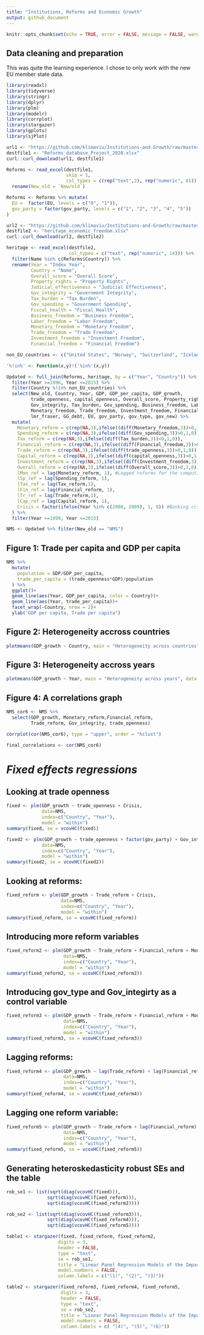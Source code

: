 ```yaml
---
title: "Institutions, Reforms and Economic Growth"
output: github_document
---
```


```r
knitr::opts_chunk$set(echo = TRUE, error = FALSE, message = FALSE, warning = FALSE)
```

## Data cleaning and preparation

This was quite the learning experience. I chose to only work with the new EU member state data.

```r
library(readxl)
library(tidyverse)
library(stringr)
library(dplyr)
library(plm)
library(modelr)
library(corrplot)
library(stargazer)
library(gplots)
library(sjPlot)

url1 <- "https://github.com/klimaviu/Institutions-and-Growth/raw/master/Reforms_database_Project_2020.xlsx"
destfile1 <- "Reforms_database_Project_2020.xlsx"
curl::curl_download(url1, destfile1)

Reforms <- read_excel(destfile1,
                      skip = 1,
                      col_types = c(rep("text",2), rep("numeric", 81)))[2:716,] %>% 
  rename(New_old = `New/old`)

Reforms <- Reforms %>% mutate(
  EU =  factor(EU, levels = c("0", "1")),
  gov_party = factor(gov_party, levels = c("1", "2", "3", "4", "5"))
)

url2 <- "https://github.com/klimaviu/Institutions-and-Growth/raw/master/heritage-economic-freedom.xlsx"
destfile2 <- "heritage_economic_freedom.xlsx"
curl::curl_download(url2, destfile2)

heritage <- read_excel(destfile2,
                       col_types = c("text", rep("numeric", 14))) %>% 
  filter(Name %in% c(Reforms$Country)) %>% 
  rename(Year = "Index Year",
         Country = "Name",
         Overall_score = "Overall Score",
         Property_rights = "Property Rights",
         Judicial_effectiveness = "Judicial Effectiveness",
         Gov_integrity = "Government Integrity",
         Tax_burden = "Tax Burden",
         Gov_spending = "Government Spending",
         Fiscal_health = "Fiscal Health",
         Business_freedom = "Business Freedom",
         Labor_freedom = "Labor Freedom",
         Monetary_freedom = "Monetary Freedom",
         Trade_freedom = "Trade Freedom",
         Investment_freedom = "Investment Freedom",
         Financial_freedom = "Financial Freedom")

non_EU_countries <- c("United States", "Norway", "Switzerland", "Iceland", "Canada", "Japan", "Australia", "New Zealand", "Korea")         

'%!in%' <- function(x,y)!('%in%'(x,y))

Updated <- full_join(Reforms, heritage, by = c("Year", "Country")) %>% 
  filter(Year >=1996, Year <=2015) %>% 
  filter(Country %!in% non_EU_countries) %>% 
  select(New_old, Country, Year, GDP, GDP_per_capita, GDP_growth,
         trade_openness, capital_openness, Overall_score, Property_rights,
         Gov_integrity, Tax_burden, Gov_spending, Business_freedom, Labor_freedom,
         Monetary_freedom, Trade_freedom, Investment_freedom, Financial_freedom,
         lmr_fraser, GG_debt, EU, gov_party, gov_type, gov_new) %>% 
  mutate(
    Monetary_reform = c(rep(NA,3),ifelse((diff(Monetary_freedom,3))>0,1,0)), #New variables for reforms
    Spending_reform = c(rep(NA,3),ifelse((diff(Gov_spending,3))>0,1,0)),
    Tax_reform = c(rep(NA,3),ifelse((diff(Tax_burden,3))<0,1,0)),
    Financial_reform = c(rep(NA,3),ifelse((diff(Financial_freedom,3))>0,1,0)),
    Trade_reform = c(rep(NA,3),ifelse((diff(trade_openness,3))>0,1,0)),
    Capital_reform = c(rep(NA,3),ifelse((diff(capital_openness,3))>0,1,0)),
    Investment_reform = c(rep(NA,3),ifelse((diff(Investment_freedom,3))>0,1,0)),
    Overall_reform = c(rep(NA,3),ifelse((diff(Overall_score,3))>0,1,0)),
    lMon_ref = lag(Monetary_reform, 1), #Lagged reforms for the compution of correlations
    lSp_ref = lag(Spending_reform, 1),
    lTax_ref = lag(Tax_reform,1),
    lFin_ref = lag(Financial_reform, 1),
    lTr_ref = lag(Trade_reform,1),
    lCap_ref = lag(Capital_reform, 1),
    Crisis = factor(ifelse(Year %in% c(2008, 2009), 1, 0)) #Banking crisis dummy
  ) %>% 
  filter(Year >=1999, Year <=2015)

NMS <- Updated %>% filter(New_old == "NMS")
```

## Figure 1: Trade per capita and GDP per capita

```r
NMS %>% 
  mutate(
    population = GDP/GDP_per_capita,
    trade_per_capita = (trade_openness*GDP)/population
  ) %>% 
  ggplot()+
  geom_line(aes(Year, GDP_per_capita, color = Country))+
  geom_line(aes(Year, trade_per_capita))+
  facet_wrap(~Country, nrow = 2)+
  ylab("GDP per capita, Trade per capita")
```

## Figure 2: Heterogeneity accross countries

```r
plotmeans(GDP_growth ~ Country, main = "Heterogeneity across countries", data = NMS)
```

## Figure 3: Heterogeneity accross years

```r
plotmeans(GDP_growth ~ Year, main = "Heterogeneity across years", data = NMS)
```

## Figure 4: A correlations graph

```r
NMS_cor6 <- NMS %>%
  select(GDP_growth, Monetary_reform,Financial_reform, 
         Trade_reform, Gov_integrity, trade_openness)

corrplot(cor(NMS_cor6), type = "upper", order = "hclust")

final_correlations <- cor(NMS_cor6)
```

# *Fixed effects regressions*

## Looking at trade openness

```r
fixed <- plm(GDP_growth ~ trade_openness + Crisis,
             data=NMS,
             index=c("Country", "Year"),
             model = "within")
summary(fixed, se = vcovHC(fixed))

fixed2 <- plm(GDP_growth ~ trade_openness + factor(gov_party) + Gov_integrity + Crisis,
             data=NMS,
             index=c("Country", "Year"),
             model = "within")
summary(fixed2, se = vcovHC(fixed2))

```


## Looking at reforms:

```r
fixed_reform <- plm(GDP_growth ~ Trade_reform + Crisis,
                    data=NMS,
                    index=c("Country", "Year"), 
                    model = "within")
summary(fixed_reform, se = vcovHC(fixed_reform))
```

## Introducing more reform variables

```r
fixed_reform2 <- plm(GDP_growth ~ Trade_reform + Financial_reform + Monetary_reform + Crisis,
                     data=NMS,
                     index=c("Country", "Year"), 
                     model = "within")
summary(fixed_reform2, se = vcovHC(fixed_reform2))
```


## Introducing gov_type and Gov_integirty as a control variable

```r
fixed_reform3 <- plm(GDP_growth ~ Trade_reform + Financial_reform + Monetary_reform + Crisis + factor(gov_party) + Gov_integrity,
                     data=NMS,
                     index=c("Country", "Year"), 
                     model = "within")
summary(fixed_reform3, se = vcovHC(fixed_reform3))
```

## Lagging reforms:

```r
fixed_reform4 <- plm(GDP_growth ~ lag(Trade_reform) + lag(Financial_reform) + lag(Monetary_reform) + Crisis + factor(gov_party) + Gov_integrity,
                     data=NMS,
                     index=c("Country", "Year"), 
                     model = "within")
summary(fixed_reform4, se = vcovHC(fixed_reform4))
```

## Lagging one reform variable:

```r
fixed_reform5 <- plm(GDP_growth ~ Trade_reform + lag(Financial_reform) + Monetary_reform + Crisis + factor(gov_party) + Gov_integrity,
                     data=NMS,
                     index=c("Country", "Year"), 
                     model = "within")
summary(fixed_reform5, se = vcovHC(fixed_reform5))
```

## Generating heteroskedasticity robust SEs and the table

```r
rob_se1 <- list(sqrt(diag(vcovHC(fixed))),
               sqrt(diag(vcovHC(fixed_reform))),
               sqrt(diag(vcovHC(fixed_reform2))))

rob_se2 <- list(sqrt(diag(vcovHC(fixed_reform3))),
               sqrt(diag(vcovHC(fixed_reform4))),
               sqrt(diag(vcovHC(fixed_reform5))))

table1 <- stargazer(fixed, fixed_reform, fixed_reform2, 
                   digits = 3,
                   header = FALSE,
                   type = "text", 
                   se = rob_se1,
                   title = "Linear Panel Regression Models of the Impact of Institutions and Reforms on Economic Growth",
                   model.numbers = FALSE,
                   column.labels = c("(1)", "(2)", "(3)"))

table2 <- stargazer(fixed_reform3, fixed_reform4, fixed_reform5, 
                    digits = 3,
                    header = FALSE,
                    type = "text", 
                    se = rob_se2,
                    title = "Linear Panel Regression Models of the Impact of Institutions and Reforms on Economic Growth",
                    model.numbers = FALSE,
                    column.labels = c( "(4)", "(5)", "(6)"))
```